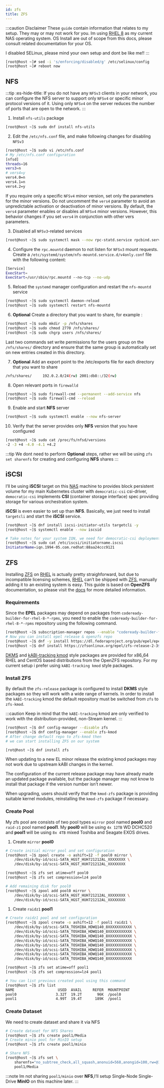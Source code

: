 ```yaml
---
id: zfs
title: ZFS
---
```


:::caution Disclaimer
These `guide` contain information that relates to my setup. They may or may not work for you. 
Im using [RHEL 8](https://docs.redhat.com/en/documentation/red_hat_enterprise_linux/8) as my current NAS operating system. OS Install are out of scope from this docs, 
please consult related documentation for your OS.

I disabled SELinux, please mind your own setup and dont be like me!!
:::

```bash
[root@host ~]# sed -i 's/enforcing/disabled/g' /etc/selinux/config
[root@host ~]# reboot now
```
## NFS
:::tip :es-hide-title:
If you do not have any `NFSv3` clients in your network, you can configure the NFS server to support only 
`NFSv4` or specific minor protocol versions of it. Using only `NFSv4` on the server reduces the number of 
ports that are open to the network.
:::

1. Install `nfs-utils` package
```bash
[root@host ~]$ sudo dnf install nfs-utils
```

2. Edit the `/etc/nfs.conf` file, and make following changes for disabling `NFSv3`
```bash
[root@host ~]$ sudo vi /etc/nfs.conf
# My /etc/nfs.conf configuration
[nfsd]
threads=16
vers3=n
# vers4=y
vers4.0=n
vers4.1=n
vers4.2=y
```
If you require only a specific `NFSv4` minor version, set only the parameters for the minor versions. 
Do not uncomment the `vers4` parameter to avoid an unpredictable activation or deactivation of minor versions. 
By default, the `vers4` parameter enables or disables all `NFSv4` minor versions. However, this behavior changes if 
you set `vers4` in conjunction with other vers parameters.

3. Disabled all `NFSv3`-related services 
```bash
[root@host ~]$ sudo systemctl mask --now rpc-statd.service rpcbind.service rpcbind.socket
```

4. Configure the `rpc.mountd` daemon to not listen for `NFSv3` mount requests. 
Create a `/etc/systemd/system/nfs-mountd.service.d/v4only.conf` file with the following content:
```bash
[Service]
ExecStart=
ExecStart=/usr/sbin/rpc.mountd --no-tcp --no-udp
```

5. Reload the `systemd` manager configuration and restart the `nfs-mountd` service
```bash
[root@host ~]$ sudo systemctl daemon-reload
[root@host ~]$ sudo systemctl restart nfs-mountd
```

6. **Optional** Create a directory that you want to share, for example :
```bash
[root@host ~]$ sudo mkdir -p /nfs/shares
[root@host ~]$ sudo chmod 2770 /nfs/shares/
[root@host ~]$ sudo chgrp users /nfs/shares/
```
Last two commands set write permissions for the users group on the `/nfs/shares/` directory 
and ensure that the same group is automatically set on new entries created in this directory.

7. **Optional** Add an export point to the /etc/exports file for each directory that you want to share
```bash
/nfs/shares/     192.0.2.0/24(rw) 2001:db8::/32(rw)
```

8. Open relevant ports in `firewalld`
```bash
[root@host ~]$ sudo firewall-cmd --permanent --add-service nfs
[root@host ~]$ sudo firewall-cmd --reload
```

9. Enable and start **NFS** server
```bash
[root@host ~]$ sudo systemctl enable --now nfs-server
```

10. Verify that the server provides only **NFS** version that you have configured
```bash
[root@host ~]$ sudo cat /proc/fs/nfsd/versions
-2 -3 +4 -4.0 -4.1 +4.2
```

:::tip
We dont need to perform **Optional** steps, rather we will be using `zfs set sharenfs` for creating and configuring **NFS** shares
:::

## iSCSI
I’ll be using **iSCSI** target on this [NAS](/docs/storage) machine to provides block persistent volume for my main Kubernetes cluster with `democratic-csi` csi-driver, 
`democratic-csi` implements **CSI** (container storage interface) spec providing storage for various orchestration system.

**iSCSI** is even easier to set up than **NFS**. Basically, we just need to install `targetcli` and start the **iSCSI** service.

```bash
[root@host ~]$ dnf install iscsi-initiator-utils targetcli -y
[root@host ~]$ systemctl enable --now iscsid

# Take notes for your system IQN, we need for democratic-csi deployment on kubernetes
[root@host ~]$ sudo cat /etc/iscsi/initiatorname.iscsi
InitiatorName=iqn.1994-05.com.redhat:88aa24ccc9121
```

## ZFS
Installing [ZFS](https://en.wikipedia.org/wiki/ZFS) on [RHEL](https://docs.redhat.com/en/documentation/red_hat_enterprise_linux/8) is actually pretty straighforward, but due to incompatible licensing schemes, 
[RHEL](https://docs.redhat.com/en/documentation/red_hat_enterprise_linux/8) can’t be shipped with [ZFS](https://en.wikipedia.org/wiki/ZFS), manually adding it to an existing system is easy. 
This guide is based on **OpenZFS** documentation, so please visit the [docs](https://openzfs.github.io/openzfs-docs/index.html) for more detailed information.

### Requirements
Since the **EPEL** packages may depend on packages from `codeready-builder-for-rhel-8-*-rpms`, 
you need to enable the `codeready-builder-for-rhel-8-*-rpms` repository using the following command.

```bash
[root@host ~]$ subscription-manager repos --enable "codeready-builder-for-rhel-8-*-rpms"
# Now you can install epel release & openzfs repo
[root@host ~]$ dnf -y install https://dl.fedoraproject.org/pub/epel/epel-release-latest-8.noarch.rpm
[root@host ~]$ dnf install https://zfsonlinux.org/epel/zfs-release-2-3$(rpm --eval "%{dist}").noarch.rpm
```

[DKMS](https://en.wikipedia.org/wiki/Dynamic_Kernel_Module_Support) and [kABI-tracking kmod](https://elrepoproject.blogspot.com/2016/02/kabi-tracking-kmod-packages.html) style packages are provided for x86_64 RHEL and CentOS based distributions from the OpenZFS repository.
For my current setup i prefer using `kABI-tracking kmod` style packages.

### Install ZFS 
By default the `zfs-release` package is configured to install **DKMS** style packages so they will work with a wide range of kernels. 
In order to install the `kABI-tracking` kmod the default repository must be switched from `zfs` to `zfs-kmod`.

:::caution 
Keep in mind that the `kABI-tracking` kmod are only verified to work with the distribution-provided, non-Stream kernel.
:::

```bash
[root@host ~]$ dnf config-manager --disable zfs
[root@host ~]$ dnf config-manager --enable zfs-kmod
# After change default repo to zfs-kmod then 
# we can start installing ZFS on our system

[rot@host ~]$ dnf install zfs
```

When updating to a new EL minor release the existing kmod packages may not work due to upstream kABI changes in the kernel. 

The configuration of the current release package may have already made an updated package available, but the package manager 
may not know to install that package if the version number isn’t newer.

When upgrading, users should verify that the `kmod-zfs` package is providing suitable kernel modules, reinstalling the 
`kmod-zfs` package if necessary.

### Create Pool
My zfs pool are consists of two pool types `mirror` pool named **pool0** and `raid-z1` pool named **pool1**. 
My **pool0** will be using `4x 12TB` WD DCHC520 and **pool1** will be using `8x 4TB` mixed Toshiba and Seagate EXOS drives.

1. Create `mirror` **pool0** 
```bash
# Create initial mirror pool and set configuration
[root@host ~]$ zpool create -o ashift=12 -f pool0 mirror \
    /dev/disk/by-id/scsi-SATA_HGST_HUH721212AL_XXXXXXXX \
    /dev/disk/by-id/scsi-SATA_HGST_HUH721212AL_XXXXXXXX

[root@host ~]$ zfs set atime=off pool0
[root@host ~]$ zfs set compression=lz4 pool0

# Add remaining disk for pool0
[root@host ~]$ zpool add pool0 mirror \
    /dev/disk/by-id/scsi-SATA_HGST_HUH721212AL_XXXXXXXX \
    /dev/disk/by-id/scsi-SATA_HGST_HUH721212AL_XXXXXXXX
```

1. Create `raidz1` **pool1**
```bash
# Create raidz1 pool and set configuration
[root@host ~]$ zpool create -o ashift=12 -f pool1 raidz1 \
    /dev/disk/by-id/scsi-SATA_TOSHIBA_HDWQ140_8XXXXXXXXXXX \
    /dev/disk/by-id/scsi-SATA_TOSHIBA_HDWQ140_8XXXXXXXXXXX \
    /dev/disk/by-id/scsi-SATA_TOSHIBA_HDWQ140_8XXXXXXXXXXX \
    /dev/disk/by-id/scsi-SATA_TOSHIBA_HDWQ140_8XXXXXXXXXXX \
    /dev/disk/by-id/scsi-SATA_TOSHIBA_HDWQ140_8XXXXXXXXXXX \
    /dev/disk/by-id/scsi-SATA_TOSHIBA_HDWQ140_8XXXXXXXXXXX \
    /dev/disk/by-id/scsi-SATA_TOSHIBA_HDWQ140_8XXXXXXXXXXX \
    /dev/disk/by-id/scsi-SATA_TOSHIBA_HDWQ140_8XXXXXXXXXXX

[root@host ~]$ zfs set atime=off pool1
[root@host ~]$ zfs set compression=lz4 pool1

# You can list previous created pool using this command
[root@host ~]$ zfs list
NAME                    USED  AVAIL     REFER  MOUNTPOINT
pool0                  3.32T  19.2T       96K  /pool0
pool1                  4.99T  19.4T      189K  /pool1
```

### Create Dataset
We need to create dataset and share it via NFS
```bash
# Create dataset for NFS Shares
[root@host ~]$ zfs create pool1/Media
# Create minio pool for MinIO setup
[root@host ~]$ zfs create pool1/minio

# Share NFS
[root@host ~]$ zfs set \
    sharenfs="no_subtree_check,all_squash,anonuid=568,anongid=100,rw=@172.16.11.0/24,rw=@172.16.12.0/24,ro=172.16.13.1/32" \
    pool1/Media
```

:::note
Im not sharing `pool1/minio` over **NFS**,I’ll setup Single-Node Single-Drive **MinIO** on this machine later.
:::